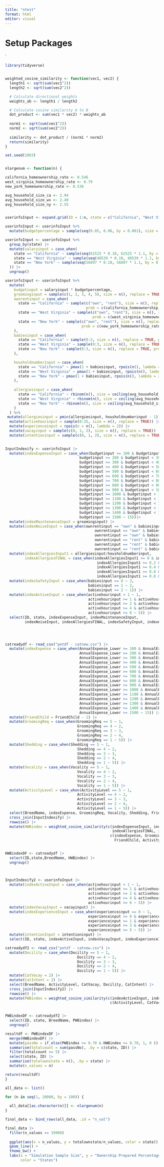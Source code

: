```yaml
---
title: "ntest"
format: html
editor: visual
---
```


# Setup Packages
`
```r
library(tidyverse)


weighted_cosine_similarity <- function(vec1, vec2) {
  length1 <- sqrt(sum(vec1^2))
  length2 <- sqrt(sum(vec2^2))

  # Calculate directional weights
  weights_ab <- length1 / length2

  # Calculate cosine similarity A to B
  dot_product <- sum(vec1 * vec2) * weights_ab
  
  norm1 <- sqrt(sum(vec1^2))
  norm2 <- sqrt(sum(vec2^2))
  
  similarity <- dot_product / (norm1 * norm2)
  return(similarity)
}
```





```r
set.seed(1003)


nlargenum <- function(n) {

california_homeownership_rate <- 0.546
west_virginia_homeownership_rate <- 0.79
new_york_homeownership_rate <- 0.536

avg_household_size_ca <- 2.94
avg_household_size_wv <- 2.40
avg_household_size_ny <- 2.55


userinfoInput <- expand.grid(ID = 1:n, state = c("California", "West Virginia", "New York"))

userinfoInput <- userinfoInput %>%
  mutate(budgetpercentage = sample(seq(0.05, 0.06, by = 0.001), size = n * 3, replace = TRUE))

userinfoInput <- userinfoInput %>%
  group_by(state) |>
  mutate(salaryinput = case_when(
    state == "California" ~ sample(seq(62525 * 0.10, 62525 * 1.1, by = 0.1), size = n(), replace = TRUE),
    state == "West Virginia" ~ sample(seq(40539 * 0.10, 40539 * 1.1, by = 0.1), size = n(), replace = TRUE),
    state == "New York" ~ sample(seq(56897 * 0.10, 56897 * 1.1, by = 0.1), size = n(), replace = TRUE)
  )) |>
  ungroup() 

userinfoInput <- userinfoInput %>%
  mutate(
    budgetinput = salaryinput * budgetpercentage,
    groominginput = sample(c(1, 2, 3, 4, 5), size = n(), replace = TRUE),
    ownrentinput = case_when(
      state == "California" ~ sample(c("own", "rent"), size = n(), replace = TRUE, 
                                     prob = c(california_homeownership_rate, 1 - california_homeownership_rate)),
      state == "West Virginia" ~ sample(c("own", "rent"), size = n(), replace = TRUE, 
                                        prob = c(west_virginia_homeownership_rate, 1 - west_virginia_homeownership_rate)),
      state == "New York" ~ sample(c("own", "rent"), size = n(), replace = TRUE,
                                   prob = c(new_york_homeownership_rate, 1 - new_york_homeownership_rate))
    ),
    babiesinput = case_when(
      state == "California" ~ sample(0:3, size = n(), replace = TRUE, prob = c(0.5, 0.25, 0.15, 0.1)),
      state == "West Virginia" ~ sample(0:3, size = n(), replace = TRUE, prob = c(0.6, 0.2, 0.15, 0.05)),
      state == "New York" ~ sample(0:3, size = n(), replace = TRUE, prob = c(0.55, 0.25, 0.1, 0.1))
    ),

    housholdnumberinput = case_when(
      state == "California" ~ pmax(1 + babiesinput, rpois(n(), lambda = 2.94)),
      state == "West Virginia" ~ pmax(1 + babiesinput, rpois(n(), lambda = 2.40)),
      state == "New York" ~ pmax(1 + babiesinput, rpois(n(), lambda = 2.55))
    ),
   
    allergiesinput = case_when(
      state == "California" ~ rbinom(n(), size = ceiling(avg_household_size_ca), prob = 0.20),
      state == "West Virginia" ~ rbinom(n(), size = ceiling(avg_household_size_wv), prob = 0.20),
      state == "New York" ~ rbinom(n(), size = ceiling(avg_household_size_ny), prob = 0.20)
    )
  ) %>%
 mutate(allergiesinput = pmin(allergiesinput, housholdnumberinput - 1)) |>
  mutate(activehourinput = sample(0:35, size = n(), replace = TRUE)) |>
  mutate(experienceinput = rpois(n = n(), lambda = 2)) |>
  mutate(vacayinput = sample(c(0, 1, 2), size = n(), replace = TRUE))  |>
  mutate(intentioninput = sample(c(0, 1, 2), size = n(), replace = TRUE))
  

InputIndexify <- userinfoInput |>
  mutate(indexExpenseInput = case_when(budgetinput >= 100 & budgetinput < 200 ~ 1,
                                  budgetinput >= 200 & budgetinput < 300 ~ 2,
                                  budgetinput >= 300 & budgetinput < 400 ~ 3,
                                  budgetinput >= 400 & budgetinput < 500 ~ 4,
                                  budgetinput >= 500 & budgetinput < 600 ~ 5,
                                  budgetinput >= 600 & budgetinput < 700 ~ 6,
                                  budgetinput >= 700 & budgetinput < 800 ~ 7,
                                  budgetinput >= 800 & budgetinput < 900 ~ 8,
                                  budgetinput >= 900 & budgetinput < 1000 ~9,
                                  budgetinput >= 1000 & budgetinput < 1100 ~ 10,
                                  budgetinput >= 1100 & budgetinput < 1200 ~ 11,
                                  budgetinput >= 1200 & budgetinput < 1300 ~ 12,
                                  budgetinput >= 1300 & budgetinput < 1400 ~ 13,
                                  budgetinput >= 1400 & budgetinput < 1500 ~ 14,
                                  budgetinput >= 1500 ~ 15))|>
  mutate(indexMaintenanceInput = groominginput) |>
  mutate(indexNoiseInput = case_when(ownrentinput == "own" & babiesinput == 0 ~ 5,
                                         ownrentinput == "own" & babiesinput == 1 ~ 4,
                                         ownrentinput == "own" & babiesinput >= 2 ~ 3,
                                         ownrentinput == "rent" & babiesinput == 0 ~ 3,
                                         ownrentinput == "rent" & babiesinput == 1 ~ 2,
                                         ownrentinput == "rent" & babiesinput >= 2 ~ 1)) |>
  mutate(indexAllergiesInput1 = allergiesinput/housholdnumberinput,
         indexAllergiesFINAL = case_when(indexAllergiesInput1 >= 0 & indexAllergiesInput1 < 0.2 ~ 5,
                                          indexAllergiesInput1 >= 0.2 & indexAllergiesInput1 < 0.4 ~ 4,
                                          indexAllergiesInput1 >= 0.4 & indexAllergiesInput1 < 0.6 ~ 3,
                                          indexAllergiesInput1 >= 0.6 & indexAllergiesInput1 < 0.8 ~ 2,
                                          indexAllergiesInput1 >= 0.8 & indexAllergiesInput1 <= 1 ~ 1)) |>
  mutate(indexSafetyInput = case_when(babiesinput == 0 ~ 3, 
                                      babiesinput == 1 ~ 2,
                                      babiesinput >= 2 ~ 1)) |>
  mutate(indexActiveInput = case_when(activehourinput < 1 ~ 1,
                                      activehourinput >= 1 & activehourinput < 2 ~ 2,
                                      activehourinput >= 2 & activehourinput < 4 ~ 3,
                                      activehourinput >= 4 & activehourinput < 6 ~ 4,
                                      activehourinput >= 6 ~ 5)) |>
  select(ID, state, indexExpenseInput, indexMaintenanceInput, 
         indexNoiseInput, indexAllergiesFINAL, indexSafetyInput, indexActiveInput)
           
  


catreadydf <- read_csv("petdf - catnew.csv") |>
  mutate(indexExpense = case_when(AnnualExpense_Lower >= 100 & AnnualExpense_Lower < 200 ~ 1,
                                  AnnualExpense_Lower >= 200 & AnnualExpense_Lower < 300 ~ 2,
                                  AnnualExpense_Lower >= 300 & AnnualExpense_Lower < 400 ~ 3,
                                  AnnualExpense_Lower >= 400 & AnnualExpense_Lower < 500 ~ 4,
                                  AnnualExpense_Lower >= 500 & AnnualExpense_Lower < 600 ~ 5,
                                  AnnualExpense_Lower >= 600 & AnnualExpense_Lower < 700 ~ 6,
                                  AnnualExpense_Lower >= 700 & AnnualExpense_Lower < 800 ~ 7,
                                  AnnualExpense_Lower >= 800 & AnnualExpense_Lower < 900 ~ 8,
                                  AnnualExpense_Lower >= 900 & AnnualExpense_Lower < 1000 ~9,
                                  AnnualExpense_Lower >= 1000 & AnnualExpense_Lower < 1100 ~ 10,
                                  AnnualExpense_Lower >= 1100 & AnnualExpense_Lower < 1200 ~ 11,
                                  AnnualExpense_Lower >= 1200 & AnnualExpense_Lower < 1300 ~ 12,
                                  AnnualExpense_Lower >= 1300 & AnnualExpense_Lower < 1400 ~ 13,
                                  AnnualExpense_Lower >= 1400 & AnnualExpense_Lower < 1500 ~ 14,
                                  AnnualExpense_Lower >= 1500 ~ 15)) |>
  mutate(FriendChild = FriendChild - 1) |>
  mutate(GroomingReq = case_when(GroomingReq == 5 ~ 1,
                                 GroomingReq == 4 ~ 2,
                                 GroomingReq == 3 ~ 3,
                                 GroomingReq == 2 ~ 4,
                                 GroomingReq == 1 ~ 5)) |>
  mutate(Shedding = case_when(Shedding == 5 ~ 1,
                                 Shedding == 4 ~ 2,
                                 Shedding == 3 ~ 3,
                                 Shedding == 2 ~ 4,
                                 Shedding == 1 ~ 5)) |>
  mutate(Vocality = case_when(Vocality == 5 ~ 1,
                                 Vocality == 4 ~ 2,
                                 Vocality == 3 ~ 3,
                                 Vocality == 2 ~ 4,
                                 Vocality == 1 ~ 5)) |>
  mutate(ActivityLevel = case_when(ActivityLevel == 5 ~ 1,
                                 ActivityLevel == 4 ~ 2,
                                 ActivityLevel == 3 ~ 3,
                                 ActivityLevel == 2 ~ 4,
                                 ActivityLevel == 1 ~ 5)) |>
  select(BreedName, indexExpense, GroomingReq, Vocality, Shedding, FriendChild, ActivityLevel) |>
  cross_join(InputIndexify) |>
  rowwise() |>
  mutate(HWBindex = weighted_cosine_similarity(c(indexExpenseInput, indexMaintenanceInput, indexNoiseInput, 
                                                 indexAllergiesFINAL, indexSafetyInput, indexActiveInput),
                                                c(indexExpense, GroomingReq, Vocality, Shedding, 
                                                  FriendChild, ActivityLevel))) 


HWBindexDF <- catreadydf |>
  select(ID,state,BreedName, HWBindex) |>
  ungroup() 



InputIndexify2 <- userinfoInput |>
  mutate(indexActiveInput = case_when(activehourinput < 1 ~ 1,
                                      activehourinput >= 1 & activehourinput < 2 ~ 2,
                                      activehourinput >= 2 & activehourinput < 4 ~ 3,
                                      activehourinput >= 4 & activehourinput < 6 ~ 4,
                                      activehourinput >= 6 ~ 5)) |>
  mutate(indexVacayInput = vacayinput) |>
  mutate(indexExperienceInput = case_when(experienceinput == 0 ~ 1,
                                      experienceinput >= 0 & experienceinput < 1 ~ 2,
                                      experienceinput >= 1 & experienceinput < 3 ~ 3,
                                      experienceinput >= 3 & experienceinput < 5 ~ 4,
                                      experienceinput >= 5 ~ 5)) |>
  mutate(intentionInput = intentioninput) |>
  select(ID, state, indexActiveInput, indexVacayInput, indexExperienceInput, intentionInput)

catreadydf2 <- read_csv("petdf - catnew.csv") |>
  mutate(Docility = case_when(Docility == 5 ~ 1,
                                 Docility == 4 ~ 2,
                                 Docility == 3 ~ 3,
                                 Docility == 2 ~ 4,
                                 Docility == 1 ~ 5)) |>
  mutate(CatVacay = 2) |>
  mutate(CatIntent = 2) |>
  select(BreedName, ActivityLevel, CatVacay, Docility, CatIntent) |>
  cross_join(InputIndexify2) |>
  rowwise() |>
  mutate(PWBindex = weighted_cosine_similarity(c(indexActiveInput, indexVacayInput, indexExperienceInput, intentionInput),
                                                c(ActivityLevel, CatVacay, Docility, CatIntent))) 


PWBindexDF <- catreadydf2 |>
  select(ID, state, BreedName, PWBindex) |>
  ungroup() 

resultdf <- PWBindexDF |>
  merge(HWBindexDF) |>
  mutate(passNo = if_else(PWBindex >= 0.70 & HWBindex >= 0.70, 1, 0 )) |>
  summarise(totalcount = sum(passNo), .by = c(state, ID)) |>
  filter(totalcount >= 5) |>
  select(state, ID) |>
  summarise(totalownstate = n(), .by = state) |>
  mutate(n_values = n)

return(resultdf)
}

all_data <- list()

for (n in seq(1, 20000, by = 100)) {
  
  all_data[[as.character(n)]] <- nlargenum(n)
}

final_data <- bind_rows(all_data, .id = "n_val")

final_data |>
  filter(n_values >= 19900)
  
  ggplot(aes(x = n_values, y = totalownstate/n_values, color = state)) + 
  geom_line() + 
  theme_bw() +
  labs(x = "Simulation Sample Size", y = "Ownership Prepared Percentage",
       color = "States")

```





